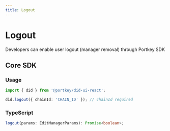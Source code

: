 ```yaml
---
title: Logout
---
```


# Logout

Developers can enable user logout (manager removal) through Portkey SDK

## Core SDK

### Usage

```TypeScript
import { did } from '@portkey/did-ui-react';

did.logout({ chainId: 'CHAIN_ID' }); // chainId required
```

### TypeScript

```TypeScript
logout(params: EditManagerParams): Promise<boolean>;
```
